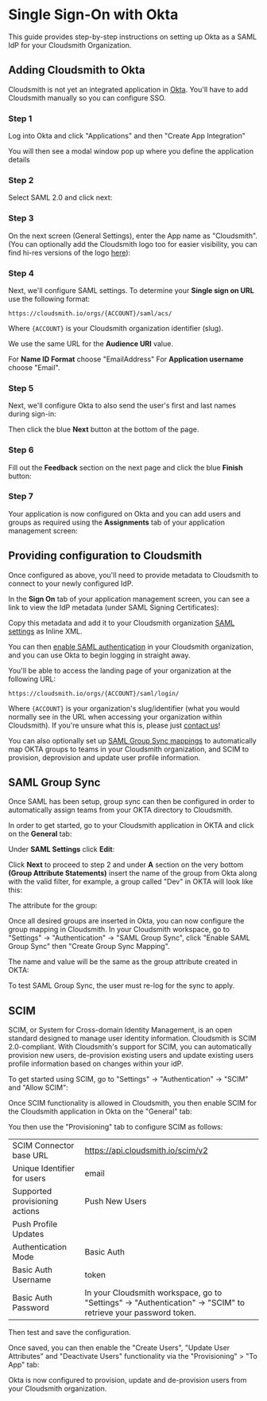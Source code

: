 
# Single Sign-On with Okta

This guide provides step-by-step instructions on setting up Okta as a SAML IdP for your Cloudsmith Organization.

## Adding Cloudsmith to Okta

Cloudsmith is not yet an integrated application in [Okta](https://www.okta.com/). You'll have to add Cloudsmith manually so you can configure SSO.

### Step 1
Log into Okta and click "Applications" and then "Create App Integration"

<BlockImage src={imgc6fa9a9_okta_create_app_integration} alt=""></BlockImage>

You will then see a modal window pop up where you define the application details

### Step 2
Select SAML 2.0 and click next:

<BlockImage src={img6476b61_okta_create_app_integration_modal} alt=""></BlockImage>

### Step 3
On the next screen (General Settings), enter the App name as "Cloudsmith". (You can optionally add the Cloudsmith logo too for easier visibility, you can find hi-res versions of the logo [here](https://cloudsmith.io/branding/)):

<BlockImage src={img48b6395_okta_create_app_integration_step1} alt=""></BlockImage>

### Step 4
Next, we'll configure SAML settings. To determine your **Single sign on URL** use the following format:

```
https://cloudsmith.io/orgs/{ACCOUNT}/saml/acs/
```

Where `{ACCOUNT}` is your Cloudsmith organization identifier (slug).

We use the same URL for the **Audience URI** value.

For **Name ID Format** choose "EmailAddress"
For **Application username** choose "Email".

<BlockImage src={img4e5b80b_okta_create_app_integration_step2} alt=""></BlockImage>

### Step 5
Next, we'll configure Okta to also send the user's first and last names during sign-in:

<BlockImage src={img3d740f0_okta_create_app_integration_sttribute_statements} alt=""></BlockImage>

Then click the blue **Next** button at the bottom of the page.

### Step 6
Fill out the **Feedback** section on the next page and click the blue **Finish** button:

<BlockImage src={imge16e76b_okta_create_app_integration_step3} alt=""></BlockImage>

### Step 7
Your application is now configured on Okta and you can add users and groups as required using the **Assignments** tab of your application management screen:

<BlockImage src={imgd48b24a_okta_assign_people} alt=""></BlockImage>

## Providing configuration to Cloudsmith

Once configured as above, you'll need to provide metadata to Cloudsmith to connect to your newly configured IdP.

In the **Sign On** tab of your application management screen, you can see a link to view the IdP metadata (under SAML Signing Certificates):

<BlockImage src={img636281f_okta_saml_metadata} alt=""></BlockImage>


Copy this metadata and add it to your Cloudsmith organization [SAML settings](https://help.cloudsmith.io/docs/organisations#saml-authentication) as Inline XML.

You can then [enable SAML authentication](https://help.cloudsmith.io/docs/single-sign-on#enable-saml) in your Cloudsmith organization, and you can use Okta to begin logging in straight away.

You'll be able to access the landing page of your organization at the following URL:

```
https://cloudsmith.io/orgs/{ACCOUNT}/saml/login/
```

Where `{ACCOUNT}` is your organization's slug/identifier (what you would normally see in the URL when accessing your organization within Cloudsmith). If you're unsure what this is, please just [contact us](/contact-us)!

You can also optionally set up [SAML Group Sync mappings](ref:orgs_saml-group-sync_create) to automatically map OKTA groups to teams in your Cloudsmith organization, and SCIM to provision, deprovision and update user profile information.

## SAML Group Sync

Once SAML has been setup, group sync can then be configured in order to automatically assign teams from your OKTA directory to Cloudsmith.

In order to get started, go to your Cloudsmith application in OKTA and click on the **General** tab:

<BlockImage src={imgaa6b34a_image} alt=""></BlockImage>

Under **SAML Settings** click **Edit**:

<BlockImage src={imgd1568be_image} alt=""></BlockImage>

Click **Next** to proceed to step 2 and under **A** section on the very bottom **(Group Attribute Statements)** insert the name of the group from Okta along with the valid filter, for example, a group called "Dev" in OKTA will look like this:

<BlockImage src={img1430b35_image} alt=""></BlockImage>

The attribute for the group:

<BlockImage src={img04b7376_image} alt=""></BlockImage>

Once all desired groups are inserted in Okta, you can now configure the group mapping in Cloudsmith. In your Cloudsmith workspace, go to "Settings" -> "Authentication" -> "SAML Group Sync", click "Enable SAML Group Sync" then "Create Group Sync Mapping".

The name and value will be the same as the group attribute created in OKTA:

<BlockImage src={img_sso_with_okta_screenshot4} alt=""></BlockImage>

<Note variant="note">
  To test SAML Group Sync, the user must re-log for the sync to apply.
</Note>

## SCIM

SCIM, or System for Cross-domain Identity Management, is an open standard designed to manage user identity information. Cloudsmith is SCIM 2.0-compliant. With Cloudsmith's support for SCIM, you can automatically provision new users, de-provision existing users and update existing users profile information based on changes within your idP.

To get started using SCIM, go to "Settings" -> "Authentication" -> "SCIM" and "Allow SCIM":

<BlockImage src={img_sso_okta_scim_edited} alt=""></BlockImage>

Once SCIM functionality is allowed in Cloudsmith, you then enable SCIM for the Cloudsmith application in Okta on the "General" tab:

<BlockImage src={imgae20261_Screenshot_2022_11_15_at_10_00_08} alt=""></BlockImage>

You then use the "Provisioning" tab to configure SCIM as follows:

<BlockImage src={imga4625db_Provisioning} alt=""></BlockImage>

|||
|:---|:---|
|SCIM Connector base URL|https://api.cloudsmith.io/scim/v2|
|Unique Identifier for users|email|
|Supported provisioning actions|Push New Users
Push Profile Updates|
|Authentication Mode|Basic Auth|
|Basic Auth Username|token|
|Basic Auth Password|In your Cloudsmith workspace, go to "Settings" -> "Authentication" -> "SCIM" to retrieve your password token.|

Then test and save the configuration.

Once saved, you can then enable the "Create Users", "Update User Attributes" and "Deactivate Users" functionality via the "Provisioning" > "To App" tab:

<BlockImage src={img93fc9ed_To_app} alt=""></BlockImage>

Okta is now configured to provision, update and de-provision users from your Cloudsmith organization.

